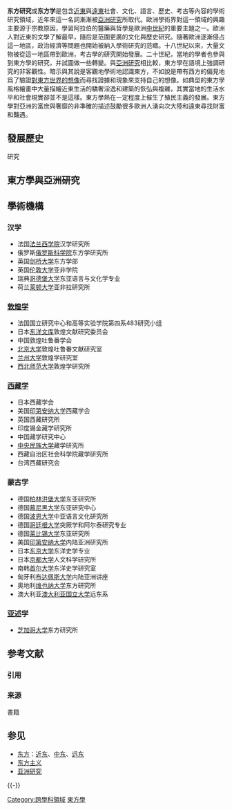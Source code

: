 {{unreferenced|time=2010-04-06T16:43:15+00:00}}
'''东方研究'''或'''东方学'''是包含[[近東|近東]]與[[遠東|遠東]]社會、文化、語言、歷史、考古等內容的學術研究領域，近年來這一名詞漸漸被[[亞洲研究|亞洲研究]]所取代。歐洲學術界對這一領域的興趣主要源于宗教原因，學習阿拉伯的醫藥與哲學是歐洲[[中世紀|中世紀]]的重要主題之一。歐洲人對近東的文學了解最早，隨后是范圍更廣的文化與歷史研究。隨著歐洲逐漸侵占這一地區，政治經濟等問題也開始被納入學術研究的范疇。十八世紀以來，大量文物被從這一地區帶到歐洲，考古學的研究開始發展。二十世紀，當地的學者也參與到東方學的研究，并試圖做一些轉變。與[[亞洲研究|亞洲研究]]相比較，東方學在語境上強調研究的非客觀性。暗示與其說是客觀地學術地認識東方，不如說是帶有西方的偏見地爲了驗證[[東方主義|對東方世界的想像]]而尋找證據和現象來支持自己的想像。如典型的東方學風格繪畫中大量描繪近東生活的驕奢淫逸和建築的恢弘與複雜，其實當地的生活水平和社會現實卻並不是這樣。東方學熱在一定程度上催生了殖民主義的發展。東方學對亞洲的富庶與奢靡的非準確的描述鼓勵很多歐洲人湧向次大陸和遠東尋找財富和豔遇。

==發展歷史==

研究

==東方學與亞洲研究==

==學術機構==
=== 汉学 ===
* 法国[[法兰西学院|法兰西学院]]汉学研究所
* 俄罗斯[[俄罗斯科学院|俄罗斯科学院]]东方学研究所
* 英国[[剑桥大学|剑桥大学]]东方学部
* 英国[[伦敦大学|伦敦大学]]亚非学院
* 瑞典[[哥德堡大学|哥德堡大学]]东亚语言与文化学专业
* 荷兰[[莱顿大学|莱顿大学]]亚非拉研究所

=== [[敦煌学|敦煌学]] ===
* 法国国立研究中心和高等实验学院第四系483研究小组
* 日本[[东洋文库|东洋文库]]敦煌文献研究委员会
* 中国敦煌吐鲁番学会
* [[北京大学|北京大学]]敦煌吐鲁番文献研究室
* [[兰州大学|兰州大学]]敦煌学研究室
* [[西北师范大学|西北师范大学]]敦煌学研究所
=== [[西藏学|西藏学]] ===
* 日本西藏学会
* 美国[[印第安纳大学|印第安纳大学]]西藏学会
* 英国西藏研究所
* 印度锡金藏学研究所
* 中国藏学研究中心
* [[中央民族大学|中央民族大学]]藏学研究所
* 西藏自治区社会科学院藏学研究所
* 台湾西藏研究会
=== 蒙古学 ===
* 德国[[柏林洪堡大学|柏林洪堡大学]]东亚研究所
* 德国[[慕尼黑大学|慕尼黑大学]]东亚研究中心
* 德国[[波恩大学|波恩大学]]中亚语言文化研究所
* 德国[[哥廷根大学|哥廷根大学]]突厥学和阿尔泰研究专业
* 德国[[莱比锡大学|莱比锡大学]]东亚研究所
* 美国[[印第安纳大学|印第安纳大学]]内陆亚洲研究所
* 日本[[东京大学|东京大学]]东洋史学专业
* 日本[[京都大学|京都大学]]人文科学研究所
* 南韩[[首尔大学|首尔大学]]东洋史学研究室
* 匈牙利[[布达佩斯大学|布达佩斯大学]]内陆亚洲讲座
* 奥地利[[维也纳大学|维也纳大学]]东方研究所
* 澳大利亚[[澳大利亚国立大学|澳大利亚国立大学]]远东系

=== [[亚述|亚述]]学 ===
* [[芝加哥大学|芝加哥大学]]东方研究所

== 参考文献 ==
=== 引用 ===
{{Reflist}}

=== 来源 ===
; 書籍

== 参见 ==
{{Portal box|殖民主义|亚洲|人类学}}
* [[东方|东方]]：[[近东|近东]]、[[中东|中东]]、[[远东|远东]]
* [[东方主义|东方主义]]
* [[亚洲研究|亚洲研究]]

{{-}}
{{Authority control}}

[[Category:跨學科領域|Category:跨學科領域]]
[[Category:東方學|]]